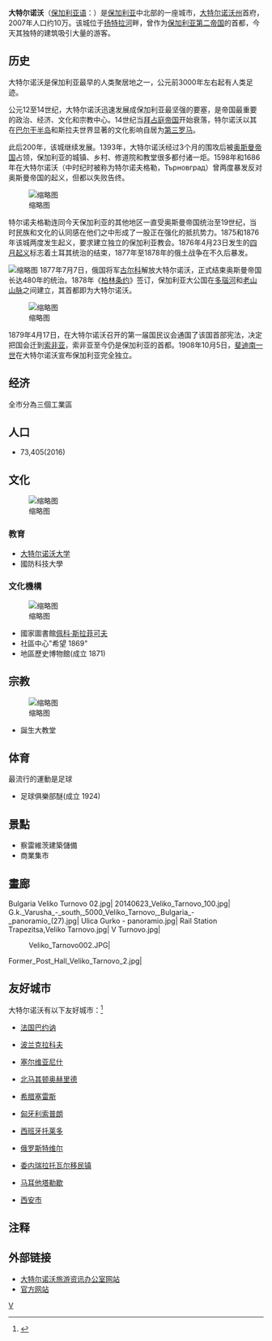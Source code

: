 {{Infobox settlement
| name = {{PAGENAME}}
| native_name = {{lang|bg|Велико Търново}}
| image_skyline = File:Collage of views of VT G.png
| imagesize = 250px
| image_caption = 
| image_flag = File:Veliko tarnovo flag.png
| pushpin_map = Bulgaria
| image_shield = Veliko-Tarnovo-coat-of-arms.svg
| pushpin_label_position = left
| pushpin_map_caption = {{PAGENAME}}在[[保加利亞|保加利亞]]的位置
| settlement_type = 城市
| subdivision_type = 國家
| subdivision_name = {{BUL}}
| subdivision_type1 = [[保加利亞行政區劃|州]]
| subdivision_name1 = [[大特尔诺沃州|大特尔诺沃州]]
| subdivision_type2 = 都會區
| subdivision_name2 = [[大特爾諾沃市|大特爾諾沃市]]
| leader_title = 市長
| leader_name = Даниел Панов
| leader_party = [[保加利亞歐洲發展公民黨|ГЕРБ]]
| elevation_m = 220
| area_total_km2 = 30
| population_as_of = 2015年3月15日
| population_total = 71150
| population_density_km2 = auto
| timezone =[[歐洲東部時間|歐洲東部時間]]
| utc_offset = +2
| timezone_DST = [[歐洲東部夏令時間|歐洲東部夏令時間]]
| utc_offset_DST = +3
| coordinates = {{coord|43|04|N|25|39|E|region:|display=inline,title}}
| population_demonym = Тарновчанин/Тарновчанка Болуарин/Болуарка
| postal_code = 5000
| area_code = +359 62
| registration_plate = ВТ
| website = {{url|veliko-turnovo.bg}} }}
'''大特尔诺沃'''（[[保加利亚语|保加利亚语]]：'''{{lang|bg|Велико Търново}}'''）是[[保加利亚|保加利亚]]中北部的一座城市，[[大特尔诺沃州|大特尔诺沃州]]首府，2007年人口约10万。该城位于[[扬特拉河|扬特拉河]]畔，曾作为[[保加利亚第二帝国|保加利亚第二帝国]]的首都，今天其独特的建筑吸引大量的游客。

== 历史 ==
大特尔诺沃是保加利亚最早的人类聚居地之一，公元前3000年左右起有人类足迹。

公元12至14世纪，大特尔诺沃迅速发展成保加利亚最坚强的要塞，是帝国最重要的政治、经济、文化和宗教中心。14世纪当[[拜占庭帝国|拜占庭帝国]]开始衰落，特尔诺沃以其在[[巴尔干半岛|巴尔干半岛]]和斯拉夫世界显著的文化影响自居为[[第三罗马|第三罗马]]。

此后200年，该城继续发展。1393年，大特尔诺沃经过3个月的围攻后被[[奥斯曼帝国|奥斯曼帝国]]占领，保加利亚的城镇、乡村、修道院和教堂很多都付诸一炬。1598年和1686年在大特尔诺沃（中时纪时被称为特尔诺夫格勒，Търновград）曾两度暴发反对奥斯曼帝国的起义，但都以失败告终。

[[File:Die_Gartenlaube_(1885)_b_725.jpg|缩略图]]

特尔诺夫格勒连同今天保加利亚的其他地区一直受奥斯曼帝国统治至19世纪，当时民族和文化的认同感在他们之中形成了一股正在强化的抵抗势力。1875和1876年该城两度发生起义，要求建立独立的保加利亚教会。1876年4月23日发生的[[四月起义|四月起义]]标志着土耳其统治的结束，1877年至1878年的俄土战争在不久后暴发。

[[File:Bulgarian_Constituent_Assembly_Macedonia_and_Thrace_Representatives_1879.jpg|缩略图]]
1877年7月7日，俄国将军[[约瑟夫·弗拉基米罗维奇·古尔科|古尔科]]解放大特尔诺沃，正式结束奥斯曼帝国长达480年的统治。1878年《[[柏林条约_(1878年)|柏林条约]]》签订，保加利亚大公国在[[多瑙河|多瑙河]]和[[老山山脉|老山山脉]]之间建立，其首都即为大特尔诺沃。

[[File:Trapezitca_Izvora_3.JPG|缩略图]]

1879年4月17日，在大特尔诺沃召开的第一届国民议会通国了该国首部宪法，决定把国会迁到[[索非亚|索非亚]]，索非亚至今仍是保加利亚的首都。1908年10月5日，[[斐迪南一世_(保加利亞)|斐迪南一世]]在大特尔诺沃宣布保加利亚完全独立。

== 经济 ==
全市分為三個工業區

== 人口 ==
*73,405(2016)

== 文化 ==
[[File:University_of_Veliko_Tarnovo,Housing_5.JPG|缩略图]]
=== 教育 ===
*[[大特尔诺沃大学|大特尔诺沃大学]]
*國防科技大學

=== 文化機構 ===
[[File:20140620_Veliko_Tarnovo_394.jpg|缩略图]]
*國家圖書館[[佩科·斯拉菲可夫|佩科·斯拉菲可夫]]
*社區中心"希望 1869"
*地區歷史博物館(成立 1871)

== 宗教 ==
[[File:Veliko-Tarnovo-Cathedral_2.jpg|缩略图]]
*誕生大教堂

== 体育 ==
<!-- 檔案不存在 [[File:Еtar_soccer_team_May_2017.jpg|缩略图]] -->
最流行的運動是足球
*足球俱樂部醚(成立 1924)

== 景點 ==
*察雷維茨建築儲備
*商業集市

== 畫廊 ==
<gallery>
Bulgaria Veliko Turnovo 02.jpg|
20140623_Veliko_Tarnovo_100.jpg|
G.k._Varusha_-_south,_5000_Veliko_Tarnovo,_Bulgaria_-_panoramio_(27).jpg|
Ulica Gurko - panoramio.jpg|
Rail Station Trapezitsa,Veliko Tarnovo.jpg|
V Turnovo.jpg|
:Veliko_Tarnovo002.JPG|
Former_Post_Hall_Veliko_Tarnovo_2.jpg|
</gallery>

== 友好城市 ==
大特尔诺沃有以下友好城市：<ref>{{cite web|url=http://www.infotourism.net/story.php?storyid=1430|title=Велико Търново събира побратимените градове|accessdate=2008-04-16|date=2006年11月17日|publisher=infotourism.net|deadurl=yes|archiveurl=https://web.archive.org/web/20071122122744/http://www.infotourism.net/story.php?storyid=1430|archivedate=2007年11月22日}}</ref>
* {{flagicon|France}} [[法国|法国]][[巴约讷|巴约讷]]
* {{flagicon|Poland}} [[波兰|波兰]][[克拉科夫|克拉科夫]]
* {{flagicon|Serbia}} [[塞尔维亚|塞尔维亚]][[尼什|尼什]]
* {{flagicon|North Macedonia}} [[北马其顿|北马其顿]][[奥赫里德|奥赫里德]]
* {{flagicon|Greece}} [[希腊|希腊]][[塞雷斯|塞雷斯]]
* {{flagicon|Hungary}} [[匈牙利|匈牙利]][[索普朗|索普朗]]
* {{flagicon|Spain}} [[西班牙|西班牙]][[托莱多_(西班牙)|托莱多]]
* {{flagicon|Russia}} [[俄罗斯|俄罗斯]][[特维尔|特维尔]]
* {{flagicon|Venezuela}} [[委内瑞拉|委内瑞拉]][[托瓦尔移民镇|托瓦尔移民镇]]
* {{flagicon|Malta}} [[马耳他|马耳他]][[塔勒歇|塔勒歇]]
* {{flag|PRC}}[[西安市|西安市]]

== 注释 ==
{{reflist}}

== 外部链接 ==
{{Commonscat|Veliko Tarnovo}}
* [http://www.velikoturnovo.info 大特尔诺沃旅游资讯办公室网站]{{Wayback|url=http://www.velikoturnovo.info/ |date=20190904015041 }} 
* [http://www.veliko-tarnovo.net/ 官方网站]{{Wayback|url=http://www.veliko-tarnovo.net/ |date=20080416134338 }} 

{{保加利亞首都}}
{{保加利亞城市}}
{{大特爾諾沃州}}
{{Authority control}}
{{DEFAULTSORT:Veliko Tarnovo}}

[[Category:大特尔诺沃州城市|V]]